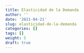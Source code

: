 ```yaml
---
title: Elasticidad de la Demanda
author: ''
date: '2021-04-21'
slug: elasticidad-de-la-demanda
categories: []
tags: []
weight: 5
draft: true
---
```

